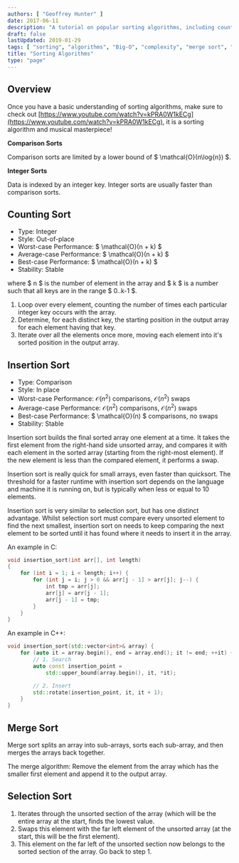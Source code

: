 ```yaml
---
authors: [ "Geoffrey Hunter" ]
date: 2017-06-11
description: "A tutorial on popular sorting algorithms, including counting sort, inserting sort, merge sort, selection sort and more."
draft: false
lastUpdated: 2019-01-29
tags: [ "sorting", "algorithms", "Big-O", "complexity", "merge sort", "integer sort", "comparison sort", "counting sort", "insertion sort" ]
title: "Sorting Algorithms"
type: "page"
---
```



## Overview

Once you have a basic understanding of sorting algorithms, make sure to check out [https://www.youtube.com/watch?v=kPRA0W1kECg](https://www.youtube.com/watch?v=kPRA0W1kECg), it is a sorting algorithm and musical masterpiece!

**Comparison Sorts**

Comparison sorts are limited by a lower bound of $ \mathcal{O}(n\log{n}) $.

**Integer Sorts**

Data is indexed by an integer key. Integer sorts are usually faster than comparison sorts.


## Counting Sort

* Type: Integer  
* Style: Out-of-place  
* Worst-case Performance: $ \mathcal{O}(n + k) $
* Average-case Performance: $ \mathcal{O}(n + k) $
* Best-case Performance: $ \mathcal{O}(n + k) $
* Stability: Stable

where $ n $ is the number of element in the array and $ k $ is a number such that all keys are in the range $ 0..k-1 $.

1. Loop over every element, counting the number of times each particular integer key occurs with the array.
2. Determine, for each distinct key, the starting position in the output array for each element having that key.
3. Iterate over all the elements once more, moving each element into it's sorted position in the output array.

## Insertion Sort

* Type: Comparison  
* Style: In place  
* Worst-case Performance: $\mathcal{O}(n^2)$ comparisons, $\mathcal{O}(n^2)$ swaps  
* Average-case Performance: $\mathcal{O}(n^2)$ comparisons, $\mathcal{O}(n^2)$ swaps  
* Best-case Performance: $ \mathcal{O}(n) $ comparisons, no swaps  
* Stability: Stable

Insertion sort builds the final sorted array one element at a time. It takes the first element from the right-hand side unsorted array, and compares it with each element in the sorted array (starting from the right-most element). If the new element is less than the compared element, it performs a swap.

Insertion sort is really quick for small arrays, even faster than quicksort. The threshold for a faster runtime with insertion sort depends on the language and machine it is running on, but is typically when less or equal to 10 elements.

Insertion sort is very similar to selection sort, but has one distinct advantage. Whilst selection sort must compare every unsorted element to find the next smallest, insertion sort on needs to keep comparing the next element to be sorted until it has found where it needs to insert it in the array.

An example in C:

```c    
void insertion_sort(int arr[], int length)
{
    for (int i = 1; i < length; i++) {
        for (int j = i; j > 0 && arr[j - 1] > arr[j]; j--) {
            int tmp = arr[j];
            arr[j] = arr[j - 1];
            arr[j - 1] = tmp;
        }
    }
}
```

An example in C++:

```c++    
void insertion_sort(std::vector<int>& array) {
    for (auto it = array.begin(), end = array.end(); it != end; ++it) {
        // 1. Search
        auto const insertion_point =
            std::upper_bound(array.begin(), it, *it);

        // 2. Insert
        std::rotate(insertion_point, it, it + 1);
    }
}
```

## Merge Sort

Merge sort splits an array into sub-arrays, sorts each sub-array, and then merges the arrays back together.

The merge algorithm: Remove the element from the array which has the smaller first element and append it to the output array.

## Selection Sort

1. Iterates through the unsorted section of the array (which will be the entire array at the start, finds the lowest value.
2. Swaps this element with the far left element of the unsorted array (at the start, this will be the first element).
3. This element on the far left of the unsorted section now belongs to the sorted section of the array. Go back to step 1.
